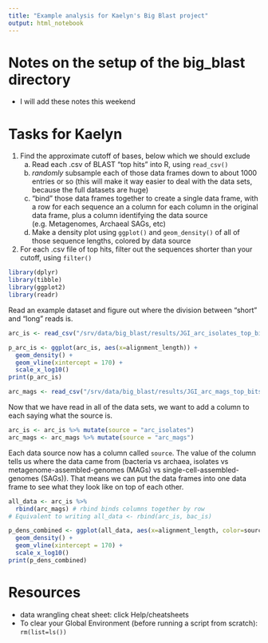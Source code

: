 ```yaml
---
title: "Example analysis for Kaelyn's Big Blast project"
output: html_notebook
---
```


# Notes on the setup of the big_blast directory

* I will add these notes this weekend

# Tasks for Kaelyn

1. Find the approximate cutoff of bases, below which we should exclude
    a. Read each .csv of BLAST "top hits" into R, using `read_csv()`
    b. *randomly* subsample each of those data frames down to about 1000 entries or so (this will make it way easier to deal with the data sets, because the full datasets are huge)
    c. "bind" those data frames together to create a single data frame, with a row for each sequence an a column for each column in the original data frame, plus a column identifying the data source (e.g. Metagenomes, Archaeal SAGs, etc)
    d. Make a density plot using `ggplot()` and `geom_density()` of all of those sequence lengths, colored by data source
2. For each .csv file of top hits, filter out the sequences shorter than your cutoff, using `filter()`

```r
library(dplyr)
library(tibble)
library(ggplot2)
library(readr)
```

Read an example dataset and figure out where the division between "short" and "long" reads is.

```r
arc_is <- read_csv("/srv/data/big_blast/results/JGI_arc_isolates_top_bitscores.csv")

p_arc_is <- ggplot(arc_is, aes(x=alignment_length)) + 
  geom_density() + 
  geom_vline(xintercept = 170) + 
  scale_x_log10()
print(p_arc_is)
```

```r
arc_mags <- read_csv("/srv/data/big_blast/results/JGI_arc_mags_top_bitscores.csv")
```

Now that we have read in all of the data sets, we want to add a column to each saying what the source is. 

```r
arc_is <- arc_is %>% mutate(source = "arc_isolates")
arc_mags <- arc_mags %>% mutate(source = "arc_mags")

```

Each data source now has a column called `source`. The value of the column tells us where the data came from (bacteria vs archaea, isolates vs metagenome-assembled-genomes (MAGs) vs single-cell-assembled-genomes (SAGs)). That means we can put the data frames into one data frame to see what they look like on top of each other.

```r
all_data <- arc_is %>%
  rbind(arc_mags) # rbind binds columns together by row
# Equivalent to writing all_data <- rbind(arc_is, bac_is)

p_dens_combined <- ggplot(all_data, aes(x=alignment_length, color=source)) + 
  geom_density() +
  geom_vline(xintercept = 170) +
  scale_x_log10()
print(p_dens_combined)
```


# Resources

* data wrangling cheat sheet: click Help/cheatsheets
* To clear your Global Environment (before running a script from scratch): `rm(list=ls())`


